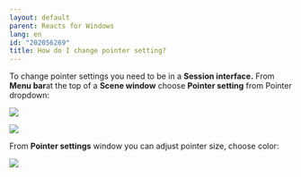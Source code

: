 ```yaml
---
layout: default
parent: Reacts for Windows
lang: en
id: "202056269"
title: How do I change pointer setting?
---
```

To change pointer settings you need to be in a **Session interface.** From **Menu bar**at the top of a **Scene window** choose **Pointer setting** from Pointer dropdown:

![](@assets/attachments/2014-10-17_10-46-05.png)

![](@assets/attachments/2014-10-17_10-37-45.png)

From **Pointer settings** window you can adjust pointer size, choose color:

![](@assets/attachments/2014-10-17_10-43-58.png)


